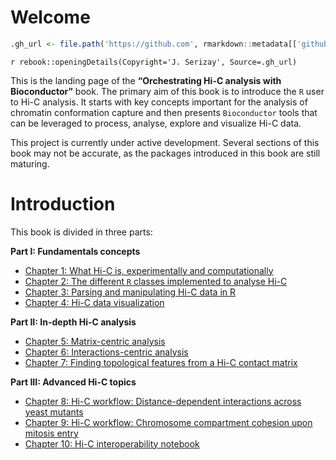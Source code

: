 # Welcome {-}

```r
.gh_url <- file.path('https://github.com', rmarkdown::metadata[['github-repo']])
```

`r rebook::openingDetails(Copyright='J. Serizay', Source=.gh_url)`

This is the landing page of the **"Orchestrating Hi-C analysis with Bioconductor"** 
book. The primary aim of this book is to introduce the `R` user to Hi-C analysis. It 
starts with key concepts important for the analysis of chromatin conformation capture and then 
presents `Bioconductor` tools that can be leveraged to process, analyse, explore and visualize 
Hi-C data. 

::: {.callout-caution}
This project is currently under active development. Several sections of this book may not be accurate, as the packages introduced in this book are still maturing. 
:::

# Introduction {-}

This book is divided in three parts:  

**Part I: Fundamentals concepts**

- [Chapter 1: What Hi-C is, experimentally and computationally](principles.qmd)
- [Chapter 2: The different `R` classes implemented to analyse Hi-C](data-representation.qmd)
- [Chapter 3: Parsing and manipulating Hi-C data in R](parsing.qmd)
- [Chapter 4: Hi-C data visualization](visualization.qmd)


**Part II: In-depth Hi-C analysis**

- [Chapter 5: Matrix-centric analysis](matrix-centric.qmd)
- [Chapter 6: Interactions-centric analysis](interactions-centric.qmd)
- [Chapter 7: Finding topological features from a Hi-C contact matrix](topological-features.qmd)


**Part III: Advanced Hi-C topics**

- [Chapter 8: Hi-C workflow: Distance-dependent interactions across yeast mutants](workflow-yeast.qmd)
- [Chapter 9: Hi-C workflow: Chromosome compartment cohesion upon mitosis entry](workflow-chicken.qmd)
- [Chapter 10: Hi-C interoperability notebook](interoperability.qmd)
